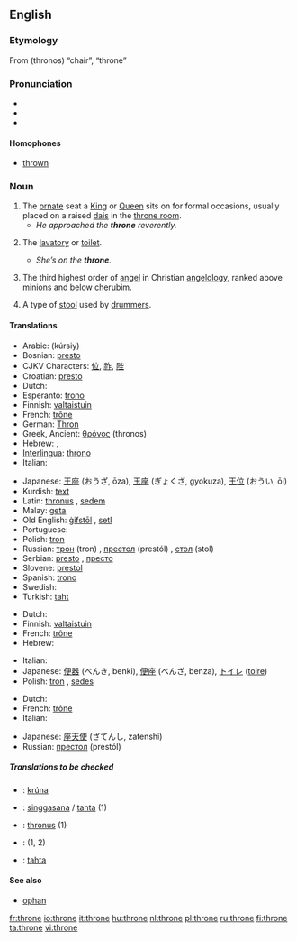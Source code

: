 ==English==

===Etymology===
From {{AGr.}} '''{{polytonic|[[θρόνος]]}}''' (thronos) “chair”, “throne”

===Pronunciation===
*{{IPA|/θrəʊn/}}
*{{audio|en-us-throne.ogg|Audio (US)}}
*{{rhymes|əʊn}}

====Homophones====
*[[thrown]]

===Noun===
{{en-noun}}

# The [[ornate]] seat a [[King]] or [[Queen]] sits on for formal occasions, usually placed on a raised [[dais]] in the [[throne room]].
#* ''He approached the '''throne''' reverently.''
# {{colloquial}} The [[lavatory]] or [[toilet]].
#* ''She’s on the '''throne'''.''
# {{context|Biblical tradition}} The third highest order of [[angel]] in Christian [[angelology]], ranked above [[minion]]s and below [[cherub]]im.
# {{context|music}} A type of [[stool]] used by [[drummer]]s.

====Translations====
{{trans-top|ornate seat}}
*Arabic: {{ARchar|[[كرسي|كُرْسِيّ]]}} (kúrsiy) {{m}}
*Bosnian: [[presto]] {{m}}
*CJKV Characters: [[位]], [[祚]], [[陛]]
*Croatian: [[presto]] {{m}}
*Dutch: {{t|nl|troon|m}}
*Esperanto: [[trono]]
*Finnish: [[valtaistuin]]
*French: [[trône]] {{m}}
*German: [[Thron]] {{m}}
*Greek, Ancient: [[θρόνος]] (thronos) {{m}}
*Hebrew: {{he-translation|כס|kés}} {{m}}, {{he-translation|כיסא מלכות|kisé malkhút|wv=כִּיסֵּא מַלְכוּת}} {{m}}
*[[Interlingua]]: [[throno]]
*Italian: {{t+|it|trono|m|lang=Italian}}
{{trans-mid}}
*Japanese: [[王座]] (おうざ, ōza), [[玉座]] (ぎょくざ, gyokuza), [[王位]] (おうい, ōi)
*Kurdish: [[text]] {{m}}
*Latin: [[thronus]] {{m}}, [[sedem]] {{f}}
*Malay: [[geta]]
*Old English: [[gifstol|ġifstōl]] {{m}}, [[setl]] {{n}}
*Portuguese: {{t+|pt|trono|m|lang=Portuguese}}
*Polish: [[tron]] {{m}}
*Russian: [[трон]] (tron) {{m}}, [[престол]] (prestól) {{m}}, [[стол]] (stol) {{m}}
*Serbian: [[presto]] {{m}}, [[престо]] {{m}}
*Slovene: [[prestol]] {{m}}
*Spanish: [[trono]] {{m}}
*Swedish: {{t+|sv|tron|c}}
*Turkish: [[taht]]
{{trans-bottom}}

{{trans-top|lavatory or toilet}}
*Dutch: {{t+|nl|gemak|n}}
*Finnish: [[valtaistuin]]
*French: [[trône]] {{m}}
*Hebrew: {{he-translation|אסלה|aslá}} {{f}}
{{trans-mid}}
*Italian: {{t+|it|trono|m|lang=Italian}}
*Japanese: [[便器]] (べんき, benki), [[便座]] (べんざ, benza), [[トイレ]] ([[toire]])
*Polish: [[tron]] {{m}}, [[sedes]] {{m}}
{{trans-bottom}}

{{trans-top|third highest order of angel}}
*Dutch: {{t|nl|troon|m}}
*French: [[trône]] {{m}}
*Italian: {{t+|it|trono|m|lang=Italian}}
{{trans-mid}}
*Japanese: [[座天使]] (ざてんし, zatenshi)
*Russian: [[престол]] (prestól) {{m}}
{{trans-bottom}}

=====Translations to be checked=====
{{checktrans}}
{{trans-top|Translations to be checked}}
*{{ttbc|Icelandic}}: [[krúna]] {{f}}
*{{ttbc|Indonesian}}: [[singgasana]] / [[tahta]] (1)
*{{ttbc|Latin}}: [[thronus]] {{m}} (1)
*{{ttbc|Romanian}}: {{t-|ro|tron|n}} (1, 2)
*{{ttbc|Turkish}}: [[tahta]]
{{trans-bottom}}

====See also====
*[[ophan]]

[[fr:throne]]
[[io:throne]]
[[it:throne]]
[[hu:throne]]
[[nl:throne]]
[[pl:throne]]
[[ru:throne]]
[[fi:throne]]
[[ta:throne]]
[[vi:throne]]